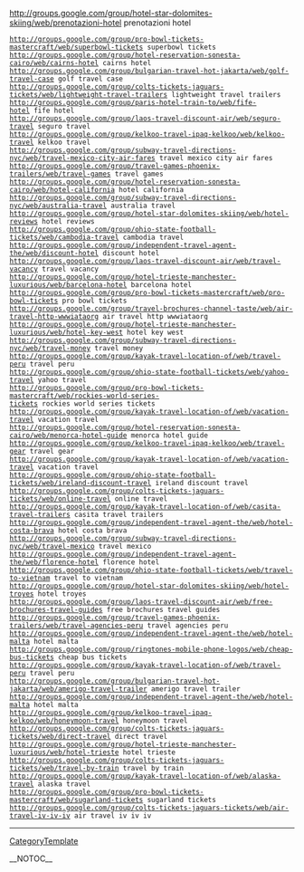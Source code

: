 http://groups.google.com/group/hotel-star-dolomites-skiing/web/prenotazioni-hotel prenotazioni hotel
 http://groups.google.com/group/pro-bowl-tickets-mastercraft/web/superbowl-tickets superbowl tickets
 http://groups.google.com/group/hotel-reservation-sonesta-cairo/web/cairns-hotel cairns hotel
 http://groups.google.com/group/bulgarian-travel-hot-jakarta/web/golf-travel-case golf travel case
 http://groups.google.com/group/colts-tickets-jaguars-tickets/web/lightweight-travel-trailers lightweight travel trailers
 http://groups.google.com/group/paris-hotel-train-to/web/fife-hotel fife hotel
 http://groups.google.com/group/laos-travel-discount-air/web/seguro-travel seguro travel
 http://groups.google.com/group/kelkoo-travel-ipaq-kelkoo/web/kelkoo-travel kelkoo travel
 http://groups.google.com/group/subway-travel-directions-nyc/web/travel-mexico-city-air-fares travel mexico city air fares
 http://groups.google.com/group/travel-games-phoenix-trailers/web/travel-games travel games
 http://groups.google.com/group/hotel-reservation-sonesta-cairo/web/hotel-california hotel california
 http://groups.google.com/group/subway-travel-directions-nyc/web/australia-travel australia travel
 http://groups.google.com/group/hotel-star-dolomites-skiing/web/hotel-reviews hotel reviews
 http://groups.google.com/group/ohio-state-football-tickets/web/cambodia-travel cambodia travel
 http://groups.google.com/group/independent-travel-agent-the/web/discount-hotel discount hotel
 http://groups.google.com/group/laos-travel-discount-air/web/travel-vacancy travel vacancy
 http://groups.google.com/group/hotel-trieste-manchester-luxurious/web/barcelona-hotel barcelona hotel
 http://groups.google.com/group/pro-bowl-tickets-mastercraft/web/pro-bowl-tickets pro bowl tickets
 http://groups.google.com/group/travel-brochures-channel-taste/web/air-travel-http-wwwiataorg air travel http wwwiataorg
 http://groups.google.com/group/hotel-trieste-manchester-luxurious/web/hotel-key-west hotel key west
 http://groups.google.com/group/subway-travel-directions-nyc/web/travel-money travel money
 http://groups.google.com/group/kayak-travel-location-of/web/travel-peru travel peru
 http://groups.google.com/group/ohio-state-football-tickets/web/yahoo-travel yahoo travel
 http://groups.google.com/group/pro-bowl-tickets-mastercraft/web/rockies-world-series-tickets rockies world series tickets
 http://groups.google.com/group/kayak-travel-location-of/web/vacation-travel vacation travel
 http://groups.google.com/group/hotel-reservation-sonesta-cairo/web/menorca-hotel-guide menorca hotel guide
 http://groups.google.com/group/kelkoo-travel-ipaq-kelkoo/web/travel-gear travel gear
 http://groups.google.com/group/kayak-travel-location-of/web/vacation-travel vacation travel
 http://groups.google.com/group/ohio-state-football-tickets/web/ireland-discount-travel ireland discount travel
 http://groups.google.com/group/colts-tickets-jaguars-tickets/web/online-travel online travel
 http://groups.google.com/group/kayak-travel-location-of/web/casita-travel-trailers casita travel trailers
 http://groups.google.com/group/independent-travel-agent-the/web/hotel-costa-brava hotel costa brava
 http://groups.google.com/group/subway-travel-directions-nyc/web/travel-mexico travel mexico
 http://groups.google.com/group/independent-travel-agent-the/web/florence-hotel florence hotel
 http://groups.google.com/group/ohio-state-football-tickets/web/travel-to-vietnam travel to vietnam
 http://groups.google.com/group/hotel-star-dolomites-skiing/web/hotel-troyes hotel troyes
 http://groups.google.com/group/laos-travel-discount-air/web/free-brochures-travel-guides free brochures travel guides
 http://groups.google.com/group/travel-games-phoenix-trailers/web/travel-agencies-peru travel agencies peru
 http://groups.google.com/group/independent-travel-agent-the/web/hotel-malta hotel malta
 http://groups.google.com/group/ringtones-mobile-phone-logos/web/cheap-bus-tickets cheap bus tickets
 http://groups.google.com/group/kayak-travel-location-of/web/travel-peru travel peru
 http://groups.google.com/group/bulgarian-travel-hot-jakarta/web/amerigo-travel-trailer amerigo travel trailer
 http://groups.google.com/group/independent-travel-agent-the/web/hotel-malta hotel malta
 http://groups.google.com/group/kelkoo-travel-ipaq-kelkoo/web/honeymoon-travel honeymoon travel
 http://groups.google.com/group/colts-tickets-jaguars-tickets/web/direct-travel direct travel
 http://groups.google.com/group/hotel-trieste-manchester-luxurious/web/hotel-trieste hotel trieste
 http://groups.google.com/group/colts-tickets-jaguars-tickets/web/travel-by-train travel by train
 http://groups.google.com/group/kayak-travel-location-of/web/alaska-travel alaska travel
 http://groups.google.com/group/pro-bowl-tickets-mastercraft/web/sugarland-tickets sugarland tickets
 http://groups.google.com/group/colts-tickets-jaguars-tickets/web/air-travel-iv-iv-iv air travel iv iv iv
----
[[CategoryTemplate]]

__NOTOC__